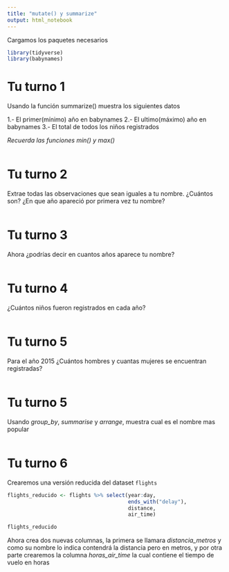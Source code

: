 ```yaml
---
title: "mutate() y summarize"
output: html_notebook
---
```


Cargamos los paquetes necesarios

```r
library(tidyverse)
library(babynames)
```

# Tu turno 1

Usando la función summarize() muestra los siguientes datos

1.- El primer(mínimo) año en babynames
2.- El ultimo(máximo) año en babynames
3.- El total de todos los niños registrados

*Recuerda las funciones min() y max()*

```r

```


# Tu turno 2

Extrae todas las observaciones que sean iguales a tu nombre.
¿Cuántos son? ¿En que año apareció por primera vez tu nombre?


```r


```



# Tu turno 3

Ahora ¿podrías decir en cuantos años aparece tu nombre?

```r

```

# Tu turno 4

¿Cuántos niños fueron registrados en cada año?

```r


```

# Tu turno 5

Para el año 2015 ¿Cuántos hombres y cuantas mujeres se encuentran registradas?

```r


```

# Tu turno 5

Usando *group_by*, *summarise* y *arrange*, muestra cual es el nombre mas popular


```r


```

# Tu turno 6

Crearemos una versión reducida del dataset `flights`

```r
flights_reducido <- flights %>% select(year:day,
                                       ends_with("delay"),
                                       distance,
                                       air_time)

flights_reducido
```


Ahora crea dos nuevas columnas, la primera se llamara *distancia_metros* y como su nombre lo indica contendrá la distancia pero en metros, y por otra parte crearemos la columna *horas_air_time* la cual contiene el tiempo de vuelo en horas

```r


```
